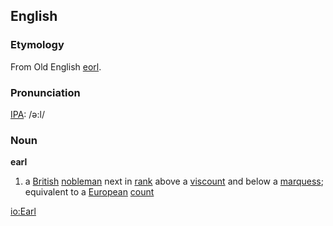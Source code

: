 ==English==
===Etymology===
From Old English [[eorl]].

===Pronunciation===
[[IPA]]: /ə:l/

===Noun===
{{wikipedia}}
'''earl'''
# a [[British]] [[nobleman]] next in [[rank]] above a [[viscount]] and below a [[marquess]]; equivalent to a [[European]] [[count]]

[[io:Earl]]